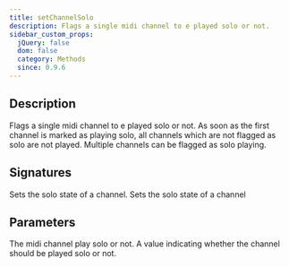 ```yaml
---
title: setChannelSolo
description: Flags a single midi channel to e played solo or not.
sidebar_custom_props:
  jQuery: false
  dom: false
  category: Methods
  since: 0.9.6
---
```


<SinceBadge since="0.9.6" />


## Description
Flags a single midi channel to e played solo or not. As soon as the first channel
is marked as playing solo, all channels which are not flagged as solo are not played.
Multiple channels can be flagged as solo playing. 

## Signatures

<TypeTable>
    <TypeRow type="net" name="void SetChannelSolo(int channel, bool solo)">
        Sets the solo state of a channel.
    </TypeRow>
    <TypeRow type="js" name="function setChannelSolo(channel, solo)">
        Sets the solo state of a channel
    </TypeRow>
</TypeTable>

## Parameters

<ParameterTable>
    <ParameterRow platform="all" name="channel" type="int">
        The midi channel play solo or not.
    </ParameterRow>
    <ParameterRow platform="all" name="solo" type="bool">
        A value indicating whether the channel should be played solo or not.
    </ParameterRow>
</ParameterTable>
